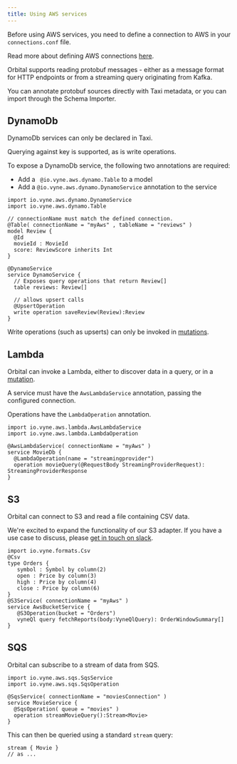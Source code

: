 ```yaml
---
title: Using AWS services
---
```



<Callout type="note" title="Before you begin">

  Before using AWS services, you need to define a connection to AWS in your <code>connections.conf</code> file.

  Read more about defining AWS connections <a href='/describing-data-sources/configuring-connections#aws-connections'>here</a>.
</Callout>

Orbital supports reading protobuf messages - either as a message format for HTTP endpoints or from a streaming query originating from Kafka.

You can annotate protobuf sources directly with Taxi metadata, or
you can import through the Schema Importer.

## DynamoDb
DynamoDb services can only be declared in Taxi.

Querying against key is supported, as is write operations.

To expose a DynamoDb service, the following two annotations are required:

 * Add a ` @io.vyne.aws.dynamo.Table` to a model
 * Add a `@io.vyne.aws.dynamo.DynamoService` annotation to the service

```taxi
import io.vyne.aws.dynamo.DynamoService
import io.vyne.aws.dynamo.Table

// connectionName must match the defined connection.
@Table( connectionName = "myAws" , tableName = "reviews" )
model Review {
  @Id
  movieId : MovieId
  score: ReviewScore inherits Int
}

@DynamoService
service DynamoService {
  // Exposes query operations that return Review[]
  table reviews: Review[]

  // allows upsert calls
  @UpsertOperation
  write operation saveReview(Review):Review
}
```

Write operations (such as upserts) can only be invoked in [mutations](/docs/querying/mutations).

## Lambda
Orbital can invoke a Lambda, either to discover data in a query, or in a [mutation](/docs/querying/mutations).

A service must have the `AwsLambdaService` annotation, passing the configured connection.

Operations have the `LambdaOperation` annotation.

```taxi
import io.vyne.aws.lambda.AwsLambdaService
import io.vyne.aws.lambda.LambdaOperation

@AwsLambdaService( connectionName = "myAws" )
service MovieDb {
  @LambdaOperation(name = "streamingprovider")
  operation movieQuery(@RequestBody StreamingProviderRequest): StreamingProviderResponse
}
```

## S3
Orbital can connect to S3 and read a file containing CSV data.

We're excited to expand the functionality of our S3 adapter.  If you have a use case to discuss, please [get in touch on slack](https://join.slack.com/t/orbitalapi/shared_invite/zt-697laanr-DHGXXak5slqsY9DqwrkzHg).


```taxi
import io.vyne.formats.Csv
@Csv
type Orders {
   symbol : Symbol by column(2)
   open : Price by column(3)
   high : Price by column(4)
   close : Price by column(6)
}
@S3Service( connectionName = "myAws" )
service AwsBucketService {
   @S3Operation(bucket = "Orders")
   vyneQl query fetchReports(body:VyneQlQuery): OrderWindowSummary[]
}
```


## SQS
Orbital can subscribe to a stream of data from SQS.

```taxi
import io.vyne.aws.sqs.SqsService
import io.vyne.aws.sqs.SqsOperation

@SqsService( connectionName = "moviesConnection" )
service MovieService {
  @SqsOperation( queue = "movies" )
  operation streamMovieQuery():Stream<Movie>
}
```

This can then be queried using a standard `stream` query:

```taxi
stream { Movie }
// as ... 
```
